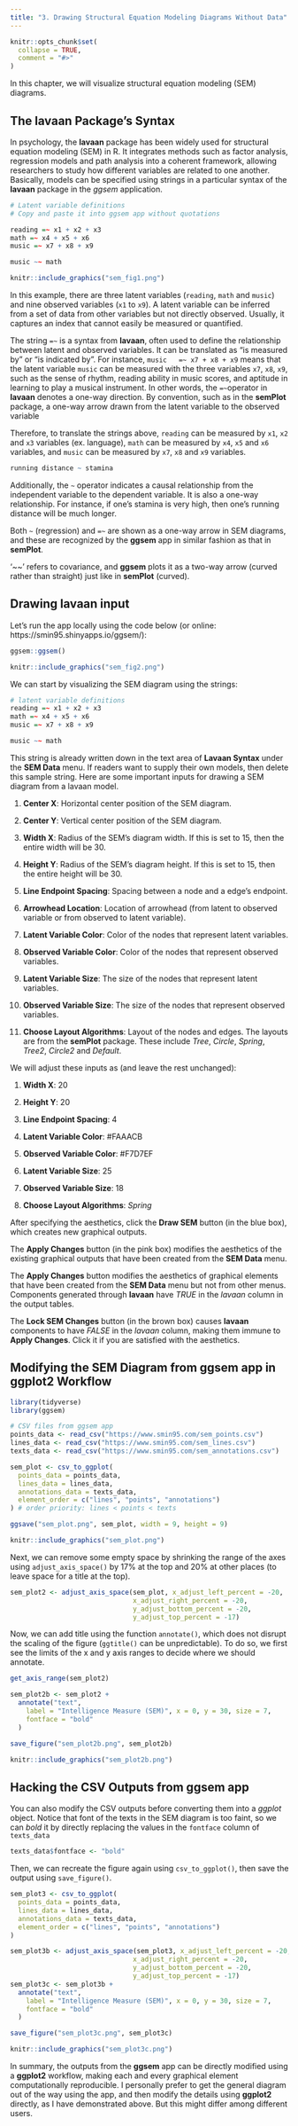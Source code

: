 ```yaml
---
title: "3. Drawing Structural Equation Modeling Diagrams Without Data"
---
```


```r
knitr::opts_chunk$set(
  collapse = TRUE,
  comment = "#>"
)
```

In this chapter, we will visualize structural equation modeling (SEM) diagrams. 

## The **lavaan** Package's Syntax

In psychology, the **lavaan** package has been widely used for structural equation modeling (SEM) in R. It integrates methods such as factor analysis, regression models and path analysis into a coherent framework, allowing researchers to study how different variables are related to one another. Basically, models can be specified using strings in a particular syntax of the **lavaan** package in the *ggsem* application.

```r
# Latent variable definitions
# Copy and paste it into ggsem app without quotations

reading =~ x1 + x2 + x3
math =~ x4 + x5 + x6
music =~ x7 + x8 + x9

music ~~ math
```

```r
knitr::include_graphics("sem_fig1.png")
```

In this example, there are three latent variables (`reading`, `math` and `music`) and nine observed variables (`x1` to `x9`). A latent variable can be inferred from a set of data from other variables but not directly observed. Usually, it captures an index that cannot easily be measured or quantified. 

The string `=~` is a syntax from **lavaan**, often used to define the relationship between latent and observed variables. It can be translated as "is measured by" or "is indicated by". For instance, `music   =~ x7 + x8 + x9` means that the latent variable `music` can be measured with the three variables `x7`, `x8`, `x9`, such as the sense of rhythm, reading ability in music scores, and aptitude in learning to play a musical instrument. In other words, the `=~`operator in **lavaan** denotes a one-way direction. By convention, such as in the **semPlot** package, a one-way arrow drawn from the latent variable to the observed variable

Therefore, to translate the strings above, `reading` can be measured by `x1`, `x2` and `x3` variables (ex. language), `math` can be measured by `x4`, `x5` and `x6` variables, and `music` can be measured by `x7`, `x8` and `x9` variables. 

```r
running distance ~ stamina
```

Additionally, the `~` operator indicates a causal relationship from the independent variable to the dependent variable. It is also a one-way relationship. For instance, if one's stamina is very high, then one's running distance will be much longer.

Both `~` (regression) and `=~` are shown as a one-way arrow in SEM diagrams, and these are recognized by the **ggsem** app in similar fashion as that in **semPlot**.

'~~' refers to covariance, and **ggsem** plots it as a two-way arrow (curved rather than straight) just like in **semPlot** (curved).

## Drawing **lavaan** input

Let's run the app locally using the code below (or online: https://smin95.shinyapps.io/ggsem/):

```r
ggsem::ggsem()
```

```r
knitr::include_graphics("sem_fig2.png")
```

We can start by visualizing the SEM diagram using the strings:

```r
# latent variable definitions
reading =~ x1 + x2 + x3
math =~ x4 + x5 + x6
music =~ x7 + x8 + x9

music ~~ math
```

This string is already written down in the text area of **Lavaan Syntax** under the **SEM Data** menu. If readers want to supply their own models, then delete this sample string. Here are some important inputs for drawing a SEM diagram from a lavaan model.

1. **Center X**: Horizontal center position of the SEM diagram.

2. **Center Y**: Vertical  center position of the SEM diagram.

3. **Width X**: Radius of the SEM's diagram width. If this is set to 15, then the entire width will be 30.

4. **Height Y**: Radius of the SEM's diagram height. If this is set to 15, then the entire height will be 30.

5. **Line Endpoint Spacing**: Spacing between a node and a edge's endpoint. 

6. **Arrowhead Location**: Location of arrowhead (from latent to observed variable or from observed to latent variable).

7. **Latent Variable Color**: Color of the nodes that represent latent variables.

8. **Observed Variable Color**: Color of the nodes that represent observed variables.

9. **Latent Variable Size**: The size of the nodes that represent latent variables.

10. **Observed Variable Size**: The size of the nodes that represent observed variables.

11. **Choose Layout Algorithms**: Layout of the nodes and edges. The layouts are from the **semPlot** package. These include *Tree*, *Circle*, *Spring*, *Tree2*, *Circle2* and *Default*. 

We will adjust these inputs as (and leave the rest unchanged):

1. **Width X**: 20

2. **Height Y**: 20

3. **Line Endpoint Spacing**: 4

4. **Latent Variable Color**: #FAAACB

5. **Observed Variable Color**: #F7D7EF

6. **Latent Variable Size**: 25

7. **Observed Variable Size**: 18

8. **Choose Layout Algorithms**: *Spring*

After specifying the aesthetics, click the **Draw SEM** button (in the blue box), which creates new graphical outputs. 

The **Apply Changes** button (in the pink box) modifies the aesthetics of the existing graphical outputs that have been created from the **SEM Data** menu. 


The **Apply Changes** button modifies the aesthetics of graphical elements that have been created from the **SEM Data** menu but not from other menus. Components generated through **lavaan** have *TRUE* in the *lavaan* column in the output tables. 


The **Lock SEM Changes** button (in the brown box) causes **lavaan** components to have *FALSE* in the *lavaan* column, making them immune to **Apply Changes**. Click it if you are satisfied with the aesthetics.


## Modifying the SEM Diagram from **ggsem** app in **ggplot2** Workflow

```r
library(tidyverse)
library(ggsem)

# CSV files from ggsem app
points_data <- read_csv("https://www.smin95.com/sem_points.csv")
lines_data <- read_csv("https://www.smin95.com/sem_lines.csv")
texts_data <- read_csv("https://www.smin95.com/sem_annotations.csv")

sem_plot <- csv_to_ggplot(
  points_data = points_data,
  lines_data = lines_data,
  annotations_data = texts_data,
  element_order = c("lines", "points", "annotations")
) # order priority: lines < points < texts
```


```r
ggsave("sem_plot.png", sem_plot, width = 9, height = 9)
```

```r
knitr::include_graphics("sem_plot.png")
```

Next, we can remove some empty space by shrinking the range of the axes using `adjust_axis_space()` by 17\% at the top and 20\% at other places (to leave space for a title at the top).

```r
sem_plot2 <- adjust_axis_space(sem_plot, x_adjust_left_percent = -20, 
                               x_adjust_right_percent = -20,
                               y_adjust_bottom_percent = -20, 
                               y_adjust_top_percent = -17)
```

Now, we can add title using the function `annotate()`, which does not disrupt the scaling of the figure (`ggtitle()` can be unpredictable). To do so, we first see the limits of the x and y axis ranges to decide where we should annotate.

```r
get_axis_range(sem_plot2)
```

```r
sem_plot2b <- sem_plot2 +
  annotate("text",
    label = "Intelligence Measure (SEM)", x = 0, y = 30, size = 7,
    fontface = "bold"
  )
```

```r
save_figure("sem_plot2b.png", sem_plot2b)
```

```r
knitr::include_graphics("sem_plot2b.png")
```

## Hacking the CSV Outputs from **ggsem** app

You can also modify the CSV outputs before converting them into a *ggplot* object. Notice that font of the texts in the SEM diagram is too faint, so we can *bold* it by directly replacing the values in the `fontface` column of `texts_data`

```r
texts_data$fontface <- "bold"
```

Then, we can recreate the figure again using `csv_to_ggplot()`, then save the output using `save_figure()`.

```r
sem_plot3 <- csv_to_ggplot(
  points_data = points_data,
  lines_data = lines_data,
  annotations_data = texts_data,
  element_order = c("lines", "points", "annotations")
) 

sem_plot3b <- adjust_axis_space(sem_plot3, x_adjust_left_percent = -20, 
                               x_adjust_right_percent = -20,
                               y_adjust_bottom_percent = -20, 
                               y_adjust_top_percent = -17)
sem_plot3c <- sem_plot3b +
  annotate("text",
    label = "Intelligence Measure (SEM)", x = 0, y = 30, size = 7,
    fontface = "bold"
  )
```

```r
save_figure("sem_plot3c.png", sem_plot3c)
```

```r
knitr::include_graphics("sem_plot3c.png")
```

In summary, the outputs from the **ggsem** app can be directly modified using a **ggplot2** workflow, making each and every graphical element computationally reproducible. I personally prefer to get the general diagram out of the way using the app, and then modify the details using **ggplot2** directly, as I have demonstrated above. But this might differ among different users.
